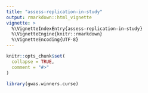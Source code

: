 ```yaml
---
title: "assess-replication-in-study"
output: rmarkdown::html_vignette
vignette: >
  %\VignetteIndexEntry{assess-replication-in-study}
  %\VignetteEngine{knitr::rmarkdown}
  %\VignetteEncoding{UTF-8}
---
```


```r
knitr::opts_chunk$set(
  collapse = TRUE,
  comment = "#>"
)
```

```r
library(gwas.winners.curse)
```
